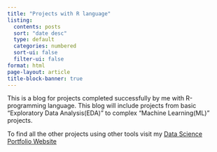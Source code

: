 ---
title: "Projects with R language"
listing:
  contents: posts
  sort: "date desc"
  type: default
  categories: numbered
  sort-ui: false
  filter-ui: false
format: html
page-layout: article
title-block-banner: true
---

This is a blog for projects completed successfully by me with R-programming language. This blog will include projects from basic "Exploratory Data Analysis(EDA)" to complex "Machine Learning(ML)" projects.

<div>

To find all the other projects using other tools visit my [Data Science Portfolio Website](https://ajay333a.quarto.pub/ajay-shankar-a/)

</div>